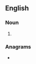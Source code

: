 ==English==

===Noun===
{{head|en|noun plural form}}

# {{plural of|limey|lang=en}}

===Anagrams===
* {{anagrams|en|Smiley|slimey|smiley}}